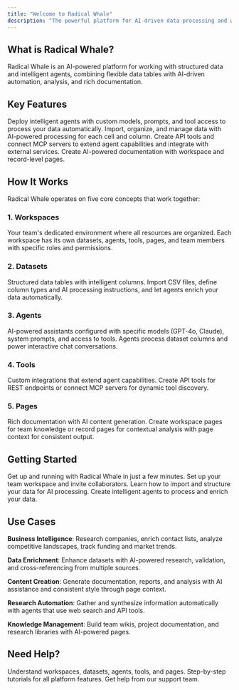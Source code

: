 ```yaml
---
title: "Welcome to Radical Whale"
description: "The powerful platform for AI-driven data processing and workflow automation"
---
```


## What is Radical Whale?

Radical Whale is an AI-powered platform for working with structured data and intelligent agents, combining flexible data tables with AI-driven automation, analysis, and rich documentation.

## Key Features

<CardGroup cols={2}>
  <Card title="AI Agents" icon="robot" href="/concepts/agents">
    Deploy intelligent agents with custom models, prompts, and tool access to
    process your data automatically.
  </Card>
  <Card title="Intelligent Datasets" icon="database" href="/concepts/datasets">
    Import, organize, and manage data with AI-powered processing for each cell
    and column.
  </Card>
  <Card title="Custom Tools" icon="wrench" href="/concepts/tools">
    Create API tools and connect MCP servers to extend agent capabilities and
    integrate with external services.
  </Card>
  <Card title="Rich Pages" icon="file-text" href="/concepts/pages">
    Create AI-powered documentation with workspace and record-level pages.
  </Card>
</CardGroup>

## How It Works

Radical Whale operates on five core concepts that work together:

### 1. Workspaces

Your team's dedicated environment where all resources are organized. Each workspace has its own datasets, agents, tools, pages, and team members with specific roles and permissions.

### 2. Datasets

Structured data tables with intelligent columns. Import CSV files, define column types and AI processing instructions, and let agents enrich your data automatically.

### 3. Agents

AI-powered assistants configured with specific models (GPT-4o, Claude), system prompts, and access to tools. Agents process dataset columns and power interactive chat conversations.

### 4. Tools

Custom integrations that extend agent capabilities. Create API tools for REST endpoints or connect MCP servers for dynamic tool discovery.

### 5. Pages

Rich documentation with AI content generation. Create workspace pages for team knowledge or record pages for contextual analysis with page context for consistent output.

## Getting Started

<CardGroup cols={2}>
  <Card title="Quick Start" icon="rocket" href="/quickstart">
    Get up and running with Radical Whale in just a few minutes.
  </Card>
  <Card
    title="Create Your First Workspace"
    icon="plus"
    href="/guides/workspaces/creating-workspaces"
  >
    Set up your team workspace and invite collaborators.
  </Card>
  <Card
    title="Import Your Data"
    icon="upload"
    href="/guides/datasets/importing-data"
  >
    Learn how to import and structure your data for AI processing.
  </Card>
  <Card
    title="Build AI Agents"
    icon="brain"
    href="/guides/agents/creating-agents"
  >
    Create intelligent agents to process and enrich your data.
  </Card>
</CardGroup>

## Use Cases

**Business Intelligence**: Research companies, enrich contact lists, analyze competitive landscapes, track funding and market trends.

**Data Enrichment**: Enhance datasets with AI-powered research, validation, and cross-referencing from multiple sources.

**Content Creation**: Generate documentation, reports, and analysis with AI assistance and consistent style through page context.

**Research Automation**: Gather and synthesize information automatically with agents that use web search and API tools.

**Knowledge Management**: Build team wikis, project documentation, and research libraries with AI-powered pages.

## Need Help?

<CardGroup cols={3}>
  <Card title="Core Concepts" icon="book" href="/concepts/workspaces">
    Understand workspaces, datasets, agents, tools, and pages.
  </Card>
  <Card
    title="User Guides"
    icon="rocket"
    href="/guides/workspaces/creating-workspaces"
  >
    Step-by-step tutorials for all platform features.
  </Card>
  <Card title="Support" icon="life-ring" href="mailto:support@radicalwhale.com">
    Get help from our support team.
  </Card>
</CardGroup>
